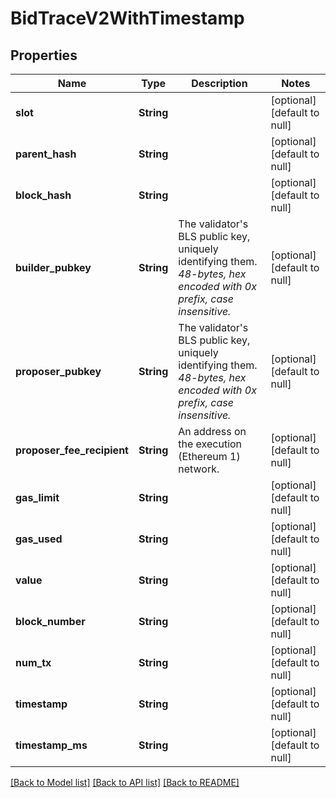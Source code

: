 # BidTraceV2WithTimestamp

## Properties

| Name                       | Type       | Description                                                                                                              | Notes                        |
| -------------------------- | ---------- | ------------------------------------------------------------------------------------------------------------------------ | ---------------------------- |
| **slot**                   | **String** |                                                                                                                          | [optional] [default to null] |
| **parent_hash**            | **String** |                                                                                                                          | [optional] [default to null] |
| **block_hash**             | **String** |                                                                                                                          | [optional] [default to null] |
| **builder_pubkey**         | **String** | The validator&#39;s BLS public key, uniquely identifying them. _48-bytes, hex encoded with 0x prefix, case insensitive._ | [optional] [default to null] |
| **proposer_pubkey**        | **String** | The validator&#39;s BLS public key, uniquely identifying them. _48-bytes, hex encoded with 0x prefix, case insensitive._ | [optional] [default to null] |
| **proposer_fee_recipient** | **String** | An address on the execution (Ethereum 1) network.                                                                        | [optional] [default to null] |
| **gas_limit**              | **String** |                                                                                                                          | [optional] [default to null] |
| **gas_used**               | **String** |                                                                                                                          | [optional] [default to null] |
| **value**                  | **String** |                                                                                                                          | [optional] [default to null] |
| **block_number**           | **String** |                                                                                                                          | [optional] [default to null] |
| **num_tx**                 | **String** |                                                                                                                          | [optional] [default to null] |
| **timestamp**              | **String** |                                                                                                                          | [optional] [default to null] |
| **timestamp_ms**           | **String** |                                                                                                                          | [optional] [default to null] |

[[Back to Model list]](../README.md#documentation-for-models) [[Back to API list]](../README.md#documentation-for-api-endpoints) [[Back to README]](../README.md)

